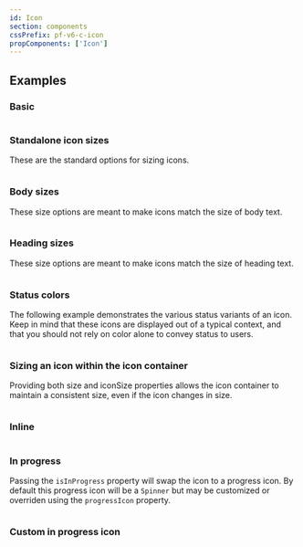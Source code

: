 ```yaml
---
id: Icon
section: components
cssPrefix: pf-v6-c-icon
propComponents: ['Icon']
---
```



## Examples

### Basic

```ts file="IconBasic.tsx"
```

### Standalone icon sizes

These are the standard options for sizing icons.

```ts file="StandaloneIconSizes.tsx"
```

### Body sizes

These size options are meant to make icons match the size of body text.

```ts file="BodyIconSizes.tsx"
```

### Heading sizes

These size options are meant to make icons match the size of heading text.

```ts file="HeadingIconSizes.tsx"
```

### Status colors

The following example demonstrates the various status variants of an icon. Keep in mind that these icons are displayed out of a typical context, and that you should not rely on color alone to convey status to users.

```ts file="IconStatus.tsx"
```

### Sizing an icon within the icon container

Providing both size and iconSize properties allows the icon container to maintain a consistent size, even if the icon changes in size.

```ts file="IconContentSizes.tsx"
```

### Inline

```ts file="IconInline.tsx"
```

### In progress

Passing the `isInProgress` property will swap the icon to a progress icon. By default this progress icon will be a `Spinner` but may be customized or overriden using the `progressIcon` property.

```ts file="IconProgress.tsx"
```

### Custom in progress icon

```ts file="IconCustomProgress.tsx"
```
